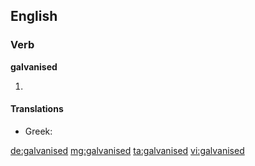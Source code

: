 ==English==

===Verb===
'''galvanised'''

# {{past of|galvanise}}

====Translations====
{{trans-top|}}
* Greek: {{t|el|γαλβανισμένος|tr=galvanisménos|sc=Grek}}
{{trans-mid}}
{{trans-bottom}}

[[de:galvanised]]
[[mg:galvanised]]
[[ta:galvanised]]
[[vi:galvanised]]